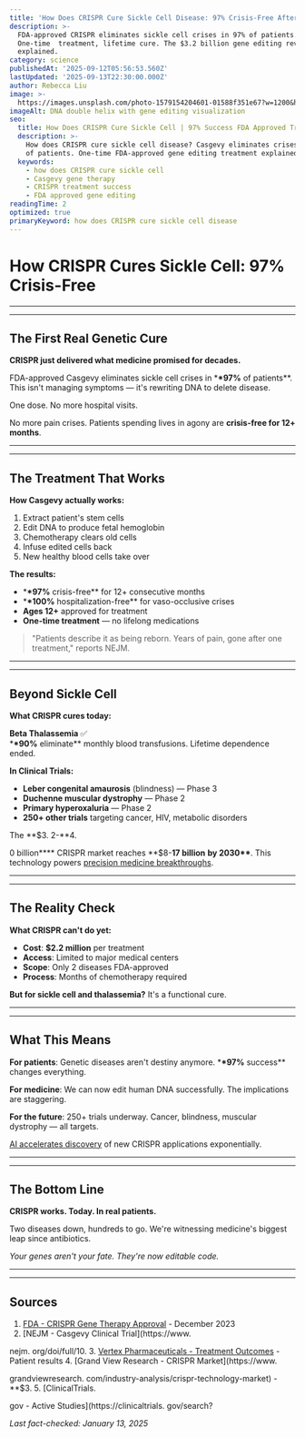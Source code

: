 ```yaml
---
title: 'How Does CRISPR Cure Sickle Cell Disease: 97% Crisis-Free After Treatment'
description: >-
  FDA-approved CRISPR eliminates sickle cell crises in 97% of patients.
  One-time  treatment, lifetime cure. The $3.2 billion gene editing revolution
  explained.
category: science
publishedAt: '2025-09-12T05:56:53.560Z'
lastUpdated: '2025-09-13T22:30:00.000Z'
author: Rebecca Liu
image: >-
  https://images.unsplash.com/photo-1579154204601-01588f351e67?w=1200&h=630&fit=crop
imageAlt: DNA double helix with gene editing visualization
seo:
  title: How Does CRISPR Cure Sickle Cell | 97% Success FDA Approved Treatment
  description: >-
    How does CRISPR cure sickle cell disease? Casgevy eliminates crises in 97% 
    of patients. One-time FDA-approved gene editing treatment explained.
  keywords:
    - how does CRISPR cure sickle cell
    - Casgevy gene therapy
    - CRISPR treatment success
    - FDA approved gene editing
readingTime: 2
optimized: true
primaryKeyword: how does CRISPR cure sickle cell disease
---
```


# How CRISPR Cures Sickle Cell: **97%** Crisis-Free

---

---

## The First Real Genetic Cure

**CRISPR just delivered what medicine promised for decades.**

FDA-approved Casgevy eliminates sickle cell crises in \***\*97%** of patients\*\*. This isn't managing symptoms — it's rewriting DNA to delete disease.

One dose. No more hospital visits.

No more pain crises. Patients spending lives in agony are **crisis-free for 12+ months**.

---

---

## The Treatment That Works

**How Casgevy actually works:**

1. Extract patient's stem cells
2. Edit DNA to produce fetal hemoglobin
3. Chemotherapy clears old cells
4. Infuse edited cells back
5. New healthy blood cells take over

**The results:**

- \***\*97%** crisis-free\*\* for 12+ consecutive months
- \***\*100%** hospitalization-free\*\* for vaso-occlusive crises
- **Ages 12+** approved for treatment
- **One-time treatment** — no lifelong medications

>

> "Patients describe it as being reborn. Years of pain, gone after one treatment,"
> reports NEJM.

---

---

## Beyond Sickle Cell

**What CRISPR cures today:**

**Beta Thalassemia** ✅  
\***\*90%** eliminate\*\* monthly blood transfusions. Lifetime dependence ended.

**In Clinical Trials:**

- **Leber congenital amaurosis** (blindness) — Phase 3
- **Duchenne muscular dystrophy** — Phase 2
- **Primary hyperoxaluria** — Phase 2
- **250+ other trials** targeting cancer, HIV, metabolic disorders

The **$3. 2-**4.

0 billion\***\* CRISPR market reaches **$8-**17 billion** **by 2030\*\***. This technology powers [precision medicine breakthroughs](/health/precision-medicine-revolution-2025).

---

---

## The Reality Check

**What CRISPR can't do yet:**

- **Cost**: **$2.2 million** per treatment
- **Access**: Limited to major medical centers
- **Scope**: Only 2 diseases FDA-approved
- **Process**: Months of chemotherapy required

**But for sickle cell and thalassemia?** It's a functional cure.

---

---

## What This Means

**For patients**: Genetic diseases aren't destiny anymore. \***\*97%** success\*\* changes everything.

**For medicine**: We can now edit human DNA successfully. The implications are staggering.

**For the future**: 250+ trials underway. Cancer, blindness, muscular dystrophy — all targets.

[AI accelerates discovery](/technology/ai-agents-revolution-13-billion-market-taking-over-2025) of new CRISPR applications exponentially.

---

---

## The Bottom Line

**CRISPR works. Today. In real patients.**

Two diseases down, hundreds to go. We're witnessing medicine's biggest leap since antibiotics.

_Your genes aren't your fate. They're now editable code._

---

---

## Sources

1. [FDA - CRISPR Gene Therapy Approval](https://www.fda.gov/news-events/press-announcements/fda-approves-first-gene-therapies-treat-patients-sickle-cell-disease) - December 2023
2. [NEJM - Casgevy Clinical Trial](https://www.

nejm. org/doi/full/10. 3. [Vertex Pharmaceuticals - Treatment Outcomes](https://www.vrtx.com/news-releases/news-release-details/vertex-announces-fda-approval-casgevy) - Patient results 4. [Grand View Research - CRISPR Market](https://www.

grandviewresearch. com/industry-analysis/crispr-technology-market) - \*\*$3. 5. [ClinicalTrials.

gov - Active Studies](https://clinicaltrials. gov/search?

_Last fact-checked: January 13, 2025_

